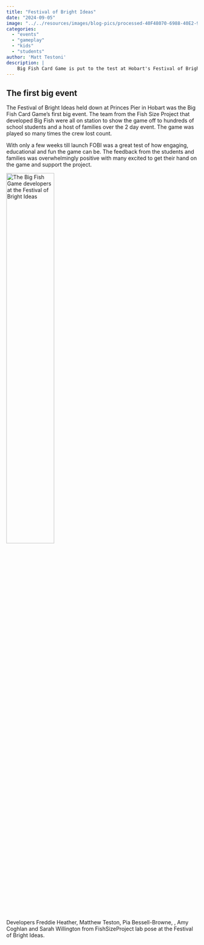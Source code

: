 ```yaml
---
title: "Festival of Bright Ideas"
date: "2024-09-05"
image: "../../resources/images/blog-pics/processed-40F48070-6988-40E2-9E23-9746C536DA81.jpeg"
categories: 
  - "events"
  - "gameplay"
  - "kids"
  - "students"
author: 'Matt Testoni'
description: |
    Big Fish Card Game is put to the test at Hobart's Festival of Bright Ideas.
---
```


<!-- This kind of grid keeps the horizontal spacing nice when there's no sidebar -->
::: {.grid .column-screen .mx-1 .mx-sm-2 .mx-md-4 .mx-xl-5 .my-3 style="--bs-columns: 1;"}
## The first big event

The Festival of Bright Ideas held down at Princes Pier in Hobart was the Big Fish Card Game's first big event. The team from the Fish Size Project that developed Big Fish were all on station to show the game off to hundreds of school students and a host of families over the 2 day event. The game was played so many times the crew lost count.

With only a few weeks till launch FOBI was a great test of how engaging, educational and fun the game can be. The feedback from the students and families was overwhelmingly positive with many excited to get their hand on the game and support the project.

::: text-center
<img src="../../resources/images/blog-pics/processed-FOBI-cropped.jpeg" class="img-fluid" style="width: 50%" alt="The Big Fish Game developers at the Festival of Bright Ideas">

Developers Freddie Heather, Matthew Teston, Pia Bessell-Browne, , Amy Coghlan and Sarah Willington from FishSizeProject lab pose at the Festival of Bright Ideas.
:::

<!-- don't delete this -->
:::
